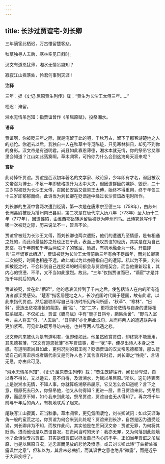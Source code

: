 ```yaml
---
---
---
```

title: 长沙过贾谊宅-刘长卿
---

三年谪宦此栖迟，万古惟留楚客悲。

秋草独寻人去后，寒林空见日斜时。

汉文有道恩犹薄，湘水无情吊岂知？

寂寂江山摇落处，怜君何事到天涯！

**注释**

三年：据《史记·屈原贾生列传》载：“贾生为长沙王太傅三年……”

栖迟：淹留。

湘水无情吊岂知：指贾谊曾作《吊屈原赋》，投祭湘水。

**语译**

贾谊啊，你被贬三年之际，就是淹留于此的吧，千秋万古，留下了那客游楚地之人的悲怆。你逝去以后，我独自一人在秋草中寻觅陈迹，只见寒林斜日，却见不到你的身影。汉文帝是有道明君，尚且如此寡恩薄德，湘水本就无情，你的祭吊它又哪里会知道？江山如此落寞啊，草木凋零，可怜你为什么会到这海角天涯来呢？

**赏析**

此诗悼怀贾谊。贾谊是西汉初年著名的文学家、政论家，少年即有才名，弱冠被汉文帝召为博士，不足一年即破格提升为太中大夫，但因遭群臣的嫉妒、毁谤，二十三岁时被贬为长沙王太傅，召回长安后又做梁王太傅，始终不得重用，终于年仅三十三岁即郁郁而终。此诗当为刘长卿在贬谪途中经过长沙贾谊故宅时所作。

刘长卿的生涯中曾两次遭到贬谪，第一次是在唐肃宗至德三年（758年），由苏州长洲县尉被贬为播州南巴县尉，第二次是在唐代宗大历八年（773年）至大历十二年（777年），因遭诬陷，由淮西鄂岳转运留后被贬为睦州司马。此诗究竟写作于哪一次被贬之际，历来说法不一，暂且不论。

贾谊曾被贬为长沙王太傅，而刘长卿也两次遭贬，他们的遭遇乃至情感，是有相通之处的，而此诗最佳妙之处也正在于此，表面上慨叹贾谊的经历，其实是在为自己悲哀，将千年前和千年后两位才子的冤屈、愤懑，有机地融合为一体。开篇即言“三年谪宦此栖迟”，贾谊被贬为长沙王太傅前后三年有余不足四年，而刘长卿第二次被贬，时间也相差不远，故此或以为此亦隐指自己的遭际。私以为不妥，刘长卿被贬之时，不会料到自己连贬谪的时间都会与贾谊相契合，而当他重新起复，其内心的愤懑、不平，又不当如此激烈。故此，“三年”仅指贾谊而已，“谪宦”才是并指千年前后的两人。

贾谊被贬，曾在此“栖迟”，他的悲哀流传到了千古之后，使包括诗人在内的所有造访者都深受感染。“楚客”指客居楚地之人，长沙战国时代属于楚国，故有此谓，以此来指代贾谊。然后颔联即写自己寻访时所见所闻所感，“秋草”、“寒林”、“日斜”，营造出悲凉凄怆的氛围，而“独”、“空”二字，更将这份悲情与自身的遭际相联系起来。不仅如此，贾谊《鵩鸟赋》中有“庚子日斜兮，鵩集余舍”、“野鸟入室兮，主人将去”句，“人去后”、“日斜时”亦化用此成句，从而将两人的遭遇联系得更加紧密。可见此联既写寻访古迹，也并写两人际遇之悲。

汉文帝向来被认为是有道明君，但即便如此，他虽然欣赏贾谊，却终究不能重用，其恩德甚薄，“汉文有道恩犹薄”本写贾谊事，着一“犹”字，便尽出诗人本身之愤懑。有道明君尚且如此，更何况别的君王呢？贬谪贾谊的汉文帝恩德都薄，那么贬谪自己的唐肃宗或者唐代宗又是何许人也？其言直斥时君，刘长卿之“性刚”，言语无忌，亦由此可见。

“湘水无情吊岂知”，《史记·屈原贾生列传》载：“贾生既辞往行，闻长沙卑湿，自以寿不得长，又以适去，意不自得，及渡湘水，为赋以吊屈原。”所以，这句诗表面上是说湘水无情，不知人事，你就算临湘祭吊屈原，它又怎么会知道呢？言下之意，屈原死去已久，你祭吊他，他又从何得知？更进一层，昔日贾谊来此，凭吊屈原，而屈原不知，如今我来到此地，祭吊贾谊，贾谊自也无从得知了。再次将千年前与千年后的两人，有机地联系了起来。

尾联写江山寂寞，正当秋季，草木凋零，更见氛围凄怆，刘长卿试问：如此天涯海角一般的蛮荒之地，你贾谊为何会来到此处呢？贾谊来到长沙，自然是因为遭受贬谪，刘长卿非为不知，而故作此问，其实他是在质问汉文帝：贾谊无罪，为何将其贬谪。进而他也是以贾谊自况，在责问当时的天子：我亦无罪，又为何落到此般境地？全诗似专吊贾谊，其实是借贾谊以抒发自己内心的不平，正如当年贾谊之吊屈原，也是以屈原自况，述忠直而见放的悲怆及愤懑。或云刘长卿此诗“于曲折处微露讽世之意”，但私以为，其言未必曲折，而其讽世之意也绝非“微露”，而是近乎于大声疾呼了。